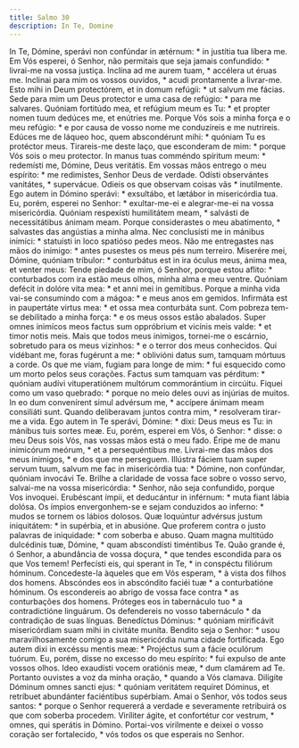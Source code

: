 ```yaml
---
title: Salmo 30
description: In Te, Domine
---
```


<div class="side-by-side not-content">
  <span>
    In Te, Dómine, sperávi non confúndar in ætérnum: * in justítia tua líbera
    me.
  </span>
  <span>
    Em Vós esperei, ó Senhor, não permitais que seja jamais confundido: *
    livrai-me na vossa justiça.
  </span>
  <span>Inclína ad me aurem tuam, * accélera ut éruas me.</span>
  <span>
    Inclinai para mim os vossos ouvidos, * acudi prontamente a livrar-me.
  </span>
  <span>
    Esto mihi in Deum protectórem, et in domum refúgii: * ut salvum me fácias.
  </span>
  <span>
    Sede para mim um Deus protector e uma casa de refúgio: * para me salvares.
  </span>
  <span>
    Quóniam fortitúdo mea, et refúgium meum es Tu: * et propter nomen tuum
    dedúces me, et enútries me.
  </span>
  <span>
    Porque Vós sois a minha força e o meu refúgio: * e por causa de vosso nome
    me conduzíreis e me nutrireis.
  </span>
  <span>
    Edúces me de láqueo hoc, quem abscondérunt mihi: * quóniam Tu es protéctor
    meus.
  </span>
  <span>
    Tirareis-me deste laço, que esconderam de mim: * porque Vós sois o meu
    protector.
  </span>
  <span>
    In manus tuas comméndo spíritum meum: * redemísti me, Dómine, Deus
    veritátis.
  </span>
  <span>
    Em vossas mãos entrego o meu espírito: * me redimistes, Senhor Deus de
    verdade.
  </span>
  <span>Odísti observántes vanitátes, * supervácue.</span>
  <span>Odieis os que observam coisas vãs * inutilmente.</span>
  <span>
    Ego autem in Dómino sperávi: * exsultábo, et lætábor in misericórdia tua.
  </span>
  <span>
    Eu, porém, esperei no Senhor: * exultar-me-ei e alegrar-me-ei na vossa
    misericórdia.
  </span>
  <span>
    Quóniam respexísti humilitátem meam, * salvásti de necessitátibus ánimam
    meam.
  </span>
  <span>
    Porque considerastes o meu abatimento, * salvastes das angústias a minha
    alma.
  </span>
  <span>
    Nec conclusísti me in mánibus inimíci: * statuísti in loco spatióso pedes
    meos.
  </span>
  <span>
    Não me entregastes nas mãos do inimigo: * antes pusestes os meus pés num
    terreiro.
  </span>
  <span>
    Miserére mei, Dómine, quóniam tríbulor: * conturbátus est in ira óculus
    meus, ánima mea, et venter meus:
  </span>
  <span>
    Tende piedade de mim, ó Senhor, porque estou aflito: * conturbados com ira
    estão meus olhos, minha alma e meu ventre.
  </span>
  <span>Quóniam defécit in dolóre vita mea: * et anni mei in gemítibus.</span>
  <span>
    Porque a minha vida vai-se consumindo com a mágoa: * e meus anos em gemidos.
  </span>
  <span>
    Infirmáta est in paupertáte virtus mea: * et ossa mea conturbáta sunt.
  </span>
  <span>
    Com pobreza tem-se debilitado a minha força: * e os meus ossos estão
    abalados.
  </span>
  <span>
    Super omnes inimícos meos factus sum oppróbrium et vicínis meis valde: * et
    timor notis meis.
  </span>
  <span>
    Mais que todos meus inimigos, tornei-me o escárnio, sobretudo para os meus
    vizinhos: * e o terror dos meus conhecidos.
  </span>
  <span>
    Qui vidébant me, foras fugérunt a me: * oblivióni datus sum, tamquam mórtuus
    a corde.
  </span>
  <span>
    Os que me viam, fugiam para longe de mim: * fui esquecido como um morto
    pelos seus corações.
  </span>
  <span>
    Factus sum tamquam vas pérditum: * quóniam audívi vituperatiónem multórum
    commorántium in circúitu.
  </span>
  <span>
    Fiquei como um vaso quebrado: * porque no meio deles ouvi as injúrias de
    muitos.
  </span>
  <span>
    In eo dum convenírent simul advérsum me, * accípere ánimam meam consiliáti
    sunt.
  </span>
  <span>
    Quando deliberavam juntos contra mim, * resolveram tirar-me a vida.
  </span>
  <span>
    Ego autem in Te sperávi, Dómine: * dixi: Deus meus es Tu: in mánibus tuis
    sortes meæ.
  </span>
  <span>
    Eu, porém, esperei em Vós, ó Senhor: * disse: o meu Deus sois Vós, nas
    vossas mãos está o meu fado.
  </span>
  <span>Éripe me de manu inimicórum meórum, * et a persequéntibus me.</span>
  <span>Livrai-me das mãos dos meus inimigos, * e dos que me perseguem.</span>
  <span>
    Illústra fáciem tuam super servum tuum, salvum me fac in misericórdia tua: *
    Dómine, non confúndar, quóniam invocávi Te.
  </span>
  <span>
    Brilhe a claridade de vossa face sobre o vosso servo, salvai-me na vossa
    misericórdia: * Senhor, não seja confundido, porque Vos invoquei.
  </span>
  <span>
    Erubéscant ímpii, et deducántur in inférnum: * muta fiant lábia dolósa.
  </span>
  <span>
    Os ímpios envergonhem-se e sejam conduzidos ao inferno: * mudos se tornem os
    lábios dolosos.
  </span>
  <span>
    Quæ loquúntur advérsus justum iniquitátem: * in supérbia, et in abusióne.
  </span>
  <span>
    Que proferem contra o justo palavras de iniquidade: * com soberba e abuso.
  </span>
  <span>
    Quam magna multitúdo dulcédinis tuæ, Dómine, * quam abscondísti timéntibus
    Te.
  </span>
  <span>
    Quão grande é, ó Senhor, a abundância de vossa doçura, * que tendes
    escondida para os que Vos temem!
  </span>
  <span>
    Perfecísti eis, qui sperant in Te, * in conspéctu filiórum hóminum.
  </span>
  <span>
    Concedeste-la àqueles que em Vós esperam, * à vista dos filhos dos homens.
  </span>
  <span>Abscóndes eos in abscóndito faciéi tuæ * a conturbatióne hóminum.</span>
  <span>
    Os escondereis ao abrigo de vossa face contra * as conturbações dos homens.
  </span>
  <span>Próteges eos in tabernáculo tuo * a contradictióne linguárum.</span>
  <span>
    Os defendereis no vosso tabernáculo * da contradição de suas línguas.
  </span>
  <span>
    Benedíctus Dóminus: * quóniam mirificávit misericórdiam suam mihi in
    civitáte muníta.
  </span>
  <span>
    Bendito seja o Senhor: * usou maravilhosamente comigo a sua misericórdia
    numa cidade fortificada.
  </span>
  <span>
    Ego autem dixi in excéssu mentis meæ: * Projéctus sum a fácie oculórum
    tuórum.
  </span>
  <span>
    Eu, porém, disse no excesso do meu espírito: * fui expulso de ante vossos
    olhos.
  </span>
  <span>Ideo exaudísti vocem oratiónis meæ, * dum clamárem ad Te.</span>
  <span>Portanto ouvistes a voz da minha oração, * quando a Vós clamava.</span>
  <span>
    Dilígite Dóminum omnes sancti ejus: * quóniam veritátem requíret Dóminus, et
    retríbuet abundánter faciéntibus supérbiam.
  </span>
  <span>
    Amai o Senhor, vós todos seus santos: * porque o Senhor requererá a verdade
    e severamente retribuirá os que com soberba procedem.
  </span>
  <span>
    Viríliter ágite, et confortétur cor vestrum, * omnes, qui sperátis in
    Dómino.
  </span>
  <span>
    Portai-vos virilmente e deixei o vosso coração ser fortalecido, * vós todos
    os que esperais no Senhor.
  </span>
</div>
